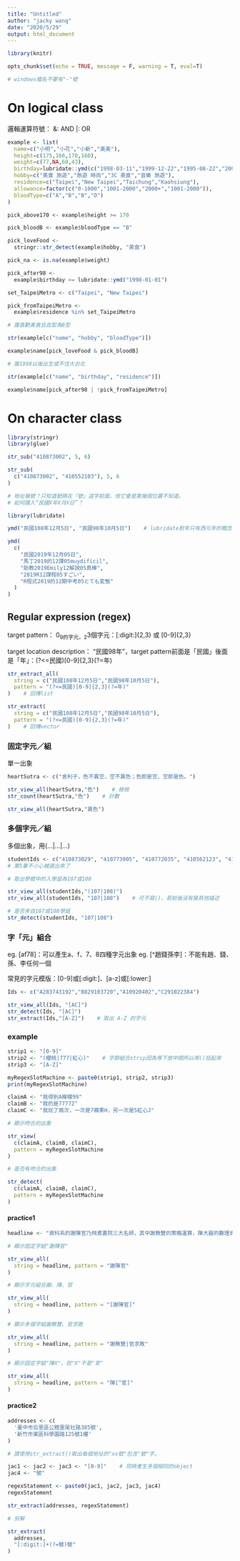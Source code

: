 ```yaml
---
title: "Untitled"
author: "jacky wang"
date: "2020/5/29"
output: html_document
---
```


```r

library(knitr)

opts_chunk$set(echo = TRUE, message = F, warning = T, eval=T)

# windows檔名不要有"-"號

```





# On logical class

邏輯運算符號：
  &: AND
  |: OR

```r

example <- list(
  name=c("小明","小花","小新","美美"),
  height=c(175,166,170,160),
  weight=c(77,NA,60,43),
  birthday=lubridate::ymd(c("1998-03-11","1999-12-22","1995-08-22","2001-10-10")),
  hobby=c("美食 旅遊","旅遊 時尚","3C 美食","音樂 旅遊"),
  residence=c("Taipei","New Taipei","Taichung","Kaohsiung"),
  allowance=factor(c("0-1000","1001-2000","2000+","1001-2000")),
  bloodType=c("A","B","B","O")
)

```

```r

pick_above170 <- example$height >= 170

pick_bloodB <- example$bloodType == "B"

pick_loveFood <- 
  stringr::str_detect(example$hobby, "美食")

pick_na <- is.na(example$weight)

pick_after98 <- 
  example$birthday >= lubridate::ymd("1998-01-01")

set_TaipeiMetro <- c("Taipei", "New Taipei")

pick_fromTaipeiMetro <- 
  example$residence %in% set_TaipeiMetro

```

```r

# 誰喜歡美食且血型為B型

str(example[c("name", "hobby", "bloodType")])

example$name[pick_loveFood & pick_bloodB]

```

```r

# 誰1998以後出生或不住大台北

str(example[c("name", "birthday", "residence")])

example$name[pick_after98 | !pick_fromTaipeiMetro]

```





# On character class

```r

library(stringr)
library(glue)

```

```r

str_sub("410873002", 5, 6)

str_sub(
  c("410873002", "410552103"), 5, 6
)

```

```r

# 地址幾號？只知道號碼在「號」這字前面，但它會是第幾個位置不知道。
# 如何讀入“民國X年X月X日”？

library(lubridate)

ymd("民國108年12月5日", "民國98年10月5日")    # lubridate對年只有西元年的概念

ymd(
  c(
    "民國2019年12月05日", 
    "馬丁2019的12課05muydifícil", 
    "助教2019Emily12解說05真棒", 
    "2019R12課程05すごい", 
    "R程式2019的12期中考05とても変態"
  )
)

```

## Regular expression (regex)

target pattern：
  0~9的字元，2~3個字元：[:digit:]{2,3} 或 [0-9]{2,3}
  
target location description：
  "民國98年"，target pattern前面是「民國」後面是「年」：(?<=民國)[0-9]{2,3}(?=年)

```r

str_extract_all(
  string = c("民國108年12月5日","民國98年10月5日"),
  pattern = "(?<=民國)[0-9]{2,3}(?=年)"
)    # 回傳list

str_extract(
  string = c("民國108年12月5日","民國98年10月5日"),
  pattern = "(?<=民國)[0-9]{2,3}(?=年)"
)    # 回傳vector

```

### 固定字元／組

單一出象

```r

heartSutra <- c("舍利子，色不異空，空不異色；色即是空，空即是色。")

str_view_all(heartSutra,"色")    # 檢視
str_count(heartSutra,"色")    # 計數

str_view_all(heartSutra,"異色")

```

### 多個字元／組

多個出象，用(...|...|...)

```r

studentIds <- c("410873029", "410773005", "410772035", "410562123", "410473108")
# 第5筆不小心被選出來了

# 取出學號中的入學屆為107或108

str_view_all(studentIds,"(107|108)")
str_view_all(studentIds, "107|108")    # 可不寫()，若前後沒有接其他描述

# 是否來自107或108學屆
str_detect(studentIds, "107|108")

```

### 字「元」組合

eg. [af78]：可以產生a、f、7、8四種字元出象
eg. [^趙錢孫李]：不能有趙、錢、孫、李任何一個

常見的字元模版：[0-9]或[:digit:]、[a-z]或[:lower:]

```r

Ids <- c("A283743192","B829103720","A10920402","C291022384")

str_view_all(Ids, "[AC]")
str_detect(Ids, "[AC]")
str_extract(Ids,"[A-Z]")    # 取出 A-Z 的字元

```

### example

```r

strip1 <- "[0-9]"
strip2 <- "(櫻桃|777|紅心)"    # 字群組合strip因為等下放中間所以用()括起來
strip3 <- "[A-Z]"

myRegexSlotMachine <- paste0(strip1, strip2, strip3)
print(myRegexSlotMachine)

```

```r

claimA <- "我得到A檸檬99"
claimB <- "我的是7777Z"
claimC <- "我玩了兩次，一次是7蘋果H，另一次是5紅心J"

# 顯示吻合的出象

str_view(
  c(claimA, claimB, claimC), 
  pattern = myRegexSlotMachine
)

# 是否有吻合的出象

str_detect(
  c(claimA, claimB, claimC), 
  pattern = myRegexSlotMachine
)

```

#### practice1

```r

headline <- "資科系的謝陳官乃飛鳶書院三大名師，其中謝無雙的策略運算，陳大器的數理資科學，及官求敗的運算成本更是打通演算思維任督二脈的三大好課。書院目前有陳一、陳二、陳三四這三名學生。"

```

```r

# 顯示固定字組"謝陳官"

str_view_all(
  string = headline, pattern = "謝陳官"
)

# 顯示字元組合謝、陳、官

str_view_all(
  string = headline, pattern = "[謝陳官]"
)

# 顯示多個字組謝無雙、官求敗

str_view_all(
  string = headline, pattern = "謝無雙|官求敗"
)

# 顯示固定字組"陳X"，但"X"不是"官"

str_view_all(
  string = headline, pattern = "陳[^官]"
)

```

#### practice2

```r

addresses <- c(
  '臺中市后里區公館里尾社路385號',
  '新竹市東區科學園路125號1樓'
)

```

```r

# 請使用str_extract()取出每個地址的"xx號"包含"號"字。

jac1 <- jac2 <- jac3 <- "[0-9]"    # 同時產生多個相同的object
jac4 <- "號"

regexStatement <- paste0(jac1, jac2, jac3, jac4)
regexStatement

str_extract(addresses, regexStatement)

```

```r

# 另解

str_extract(
  addresses, 
  "[:digit:]+(?=號)號"
)

```








